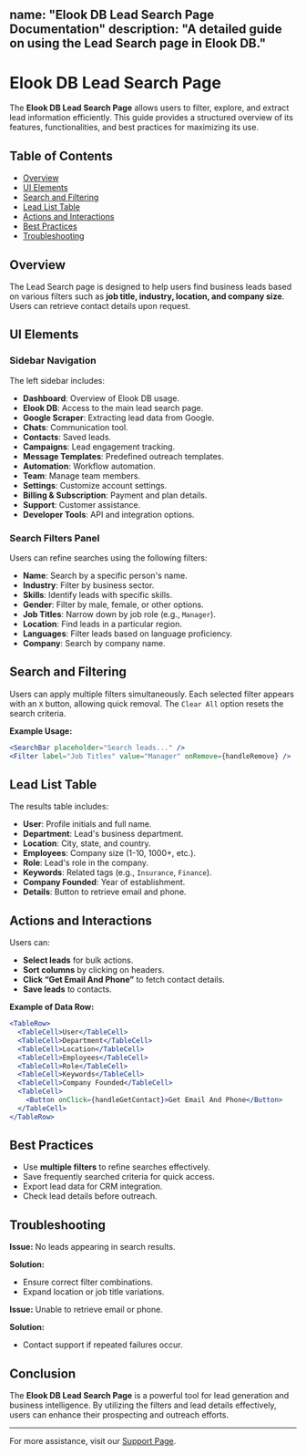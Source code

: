 
## name: "Elook DB Lead Search Page Documentation" description: "A detailed guide on using the Lead Search page in Elook DB."


# Elook DB Lead Search Page

The **Elook DB Lead Search Page** allows users to filter, explore, and extract lead information efficiently. This guide provides a structured overview of its features, functionalities, and best practices for maximizing its use.

## Table of Contents

- [Overview](#overview)
- [UI Elements](#ui-elements)
- [Search and Filtering](#search-and-filtering)
- [Lead List Table](#lead-list-table)
- [Actions and Interactions](#actions-and-interactions)
- [Best Practices](#best-practices)
- [Troubleshooting](#troubleshooting)

## Overview

The Lead Search page is designed to help users find business leads based on various filters such as **job title, industry, location, and company size**. Users can retrieve contact details upon request.

## UI Elements

### Sidebar Navigation

The left sidebar includes:

- **Dashboard**: Overview of Elook DB usage.
- **Elook DB**: Access to the main lead search page.
- **Google Scraper**: Extracting lead data from Google.
- **Chats**: Communication tool.
- **Contacts**: Saved leads.
- **Campaigns**: Lead engagement tracking.
- **Message Templates**: Predefined outreach templates.
- **Automation**: Workflow automation.
- **Team**: Manage team members.
- **Settings**: Customize account settings.
- **Billing & Subscription**: Payment and plan details.
- **Support**: Customer assistance.
- **Developer Tools**: API and integration options.

### Search Filters Panel

Users can refine searches using the following filters:

- **Name**: Search by a specific person's name.
- **Industry**: Filter by business sector.
- **Skills**: Identify leads with specific skills.
- **Gender**: Filter by male, female, or other options.
- **Job Titles**: Narrow down by job role (e.g., `Manager`).
- **Location**: Find leads in a particular region.
- **Languages**: Filter leads based on language proficiency.
- **Company**: Search by company name.

## Search and Filtering

Users can apply multiple filters simultaneously. Each selected filter appears with an `X` button, allowing quick removal. The `Clear All` option resets the search criteria.

**Example Usage:**

```jsx
<SearchBar placeholder="Search leads..." />
<Filter label="Job Titles" value="Manager" onRemove={handleRemove} />
```

## Lead List Table

The results table includes:

- **User**: Profile initials and full name.
- **Department**: Lead's business department.
- **Location**: City, state, and country.
- **Employees**: Company size (1-10, 1000+, etc.).
- **Role**: Lead's role in the company.
- **Keywords**: Related tags (e.g., `Insurance`, `Finance`).
- **Company Founded**: Year of establishment.
- **Details**: Button to retrieve email and phone.

## Actions and Interactions

Users can:

- **Select leads** for bulk actions.
- **Sort columns** by clicking on headers.
- **Click “Get Email And Phone”** to fetch contact details.
- **Save leads** to contacts.

**Example of Data Row:**

```jsx
<TableRow>
  <TableCell>User</TableCell>
  <TableCell>Department</TableCell>
  <TableCell>Location</TableCell>
  <TableCell>Employees</TableCell>
  <TableCell>Role</TableCell>
  <TableCell>Keywords</TableCell>
  <TableCell>Company Founded</TableCell>
  <TableCell>
    <Button onClick={handleGetContact}>Get Email And Phone</Button>
  </TableCell>
</TableRow>
```

## Best Practices

- Use **multiple filters** to refine searches effectively.
- Save frequently searched criteria for quick access.
- Export lead data for CRM integration.
- Check lead details before outreach.

## Troubleshooting

**Issue:** No leads appearing in search results.

**Solution:**

- Ensure correct filter combinations.
- Expand location or job title variations.

**Issue:** Unable to retrieve email or phone.

**Solution:**

- Contact support if repeated failures occur.

## Conclusion

The **Elook DB Lead Search Page** is a powerful tool for lead generation and business intelligence. By utilizing the filters and lead details effectively, users can enhance their prospecting and outreach efforts.

---

For more assistance, visit our [Support Page](#support).

